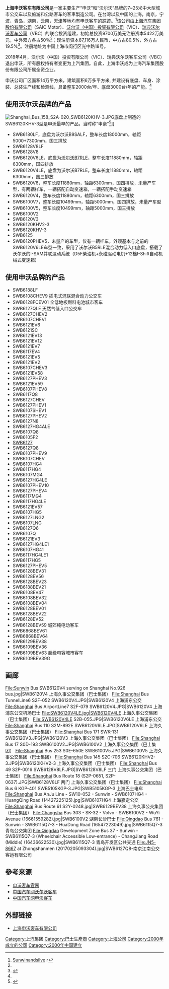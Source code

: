{{Infobox Company 
| company_name       = 上海申沃客车有限公司
| company_name_en    = Shanghai Sunwin Bus Corporation
| logo               = [[File:Sunwin_logo.gif|70px]]<br />
[[File:Logo_申沃客車.jpg|130px]]
| local_code_name = CN
| local_code = 91310000710939282N
| founded = 2000年8月8日
| products           = 大中型客车
| parent             = [[上海汽车集团股份有限公司|上海汽车集团股份有限公司]]
| location           = {{CHN}}[[上海市|上海市]][[闵行区|闵行区]]光中路18号
| homepage           = http://www.sunwinbus.com/
}}

'''上海申沃客车有限公司'''是一家主要生产“申沃”和“沃尔沃”品牌的7~25米中大型城市公交车以及旅游和公路客车的客車製造公司。在台灣以及中国的上海，南京，宁波，青岛，湖南，云南，天津等地均有申沃客车的踪迹。<ref name=":0">[http://www.volvogroup.com/SiteCollectionDocuments/VGHQ/Volvo%20Group/Investors/Calendar%20and%20presentations/2004/Sunwinandsilver.pdf Sunwinandsilve] {{Wayback|url=http://www.volvogroup.com/SiteCollectionDocuments/VGHQ/Volvo%20Group/Investors/Calendar%20and%20presentations/2004/Sunwinandsilver.pdf |date=20170220125119 }}r</ref>该公司由[[上汽集团|上海汽车集团股份有限公司]]（SAIC Motor）、[[沃尔沃（中国）投资有限公司|沃尔沃（中国）投资有限公司]]（VIC）、[[富豪巴士|瑞典沃尔沃客车公司]]（VBC）的联合投资组建，初始总投资9700万美元注册资本5422万美元，中外双方各占50%<ref name=":0" />；现注册资本87,116万人民币，中方占80.5%，外方占19.5%<ref name=":1">{{Cite web|url=http://www.sunwinbus.com/about.aspx?aboutsid=20100414194362632762|title=关于申沃|accessdate=2018-06-11|work=www.sunwinbus.com|archive-date=2018-06-12|archive-url=https://web.archive.org/web/20180612141432/http://www.sunwinbus.com/about.aspx?aboutsid=20100414194362632762|dead-url=no}}</ref>。注册地址为中国上海市闵行区光中路18号。

2018年4月，沃尔沃（中国）投资有限公司（VIC）、瑞典沃尔沃客车公司（VBC）退出申沃，所有股权持有者变更为上汽集团。自此，上海申沃成为上海汽车集团股份有限公司所属全资企业。

申沃公司厂区面积14万平方米，建筑面积6万多平方米, 并建设有底盘、车身、涂装、总装生产线和检测线，具备整车2000台/年、底盘3000台/年的产能。<ref name=":1" />

== 使用沃尔沃品牌的产品 ==
[[File:Shanghai_Bus_158_S2A-020_SWB6120KHV-3.JPG|thumb]]底盘上制造的SWB6120KHV-3型是申沃最早的产品，当时称“申豪”<ref>{{cite journal|author=黄鼎兴|title=申豪牌SWB6120系列客车简介|journal=城市公用事业|year=2001|issue=06|publisher=上海市建设和管理委员会科学技术委员会|doi=10.16487/j.cnki.issn2095-7491.2001.06.006|issn=1001-599X|pages=13-15}}</ref>]]
*SWB6180LF，底盘为沃尔沃B9SALF，整车长度18000mm，轴距5000+7300mm，国三排放
*SWB6128V8LF
*SWB6128V8
*SWB6120V6LE，底盘为[[富豪B7RLE|沃尔沃B7RLE]]，整车长度11880mm，轴距6300mm，国四排放
*SWB6120V4LE，底盘为沃尔沃B7RLE，整车长度11880mm，轴距6300mm，国三排放
*SWB6120V6，整车长度11880mm，轴距6300mm，国四排放，未量产车型，有两辆样车，一辆搭配自动变速箱，一辆搭配手动变速箱
*SWB6120V4，整车长度11880mm，轴距6300mm，国三排放
*SWB6100V7，整车长度10499mm，轴距5000mm，国四排放，未量产车型
*SWB6100V5，整车长度10499mm，轴距5000mm，国三排放
*SWB6100V2
*SWB6120V3
*SWB6120KHV2-3
*SWB6120KHV-3
*SWB6125
*SWB6120PHEV5，未量产的车型，仅有一辆样车，外观基本与之前的SWB6120V6LE车型一致，采用了沃尔沃B5RLE混合动力低入口底盘，搭载了沃尔沃的I-SAM并联混动系统（D5F柴油机+永磁驱动电机+12档I-Shift自动机械式变速箱）

== 使用申沃品牌的产品 ==
*SWB6188LF
*SWB6108CHEV9 插电式混联混合动力公交车
*SWB6128FCEV01 全低地板燃料电池城市客车
*SWB6127QLE 天然气低入口公交车
*SWB6127CHEV2
*SWB6107CHEV1
*SWB6121EV6
*SWB6121SC
*SWB6121EV13
*SWB6121EV12
*SWB6121EV7
*SWB6117EV4
*SWB6121EV5
*SWB6121EV2
*SWB6107CHEV3
*SWB6121EV58
*SWB6127PHEV3
*SWB6121EV59
*SWB6107PHEV8
*SWB6117Q8
*SWB6127CHEV
*SWB6127PHEV1
*SWB6107SHEV1
*SWB6127PHEV2
*SWB6127N8
*SWB6127HG4ALE
*SWB6107Q8
*SWB6105F2
*[[申沃SWB6127|SWB6127]]
*SWB6127Q8
*SWB6107PHEV9
*SWB6107CHEV
*SWB6107HG4
*SWB6117HG4
*SWB6107MG4
*SWB6127HG4LE
*SWB6107PHEV10
*SWB6127PHEV4
*SWB6117MG4
*SWB6117HG4LE
*SWB6121EV57
*SWB6107HG5
*SWB6127LNG2
*SWB6107LNG
*SWB6127Q6
*SWB6107Q
*SWB6121EV3
*SWB6127HG4LE1
*SWB6107HG41
*SWB6117HG4LE1
*SWB6117HG5
*SWB6127PHEV5
*SWB6128BEV31
*SWB6128EV56
*SWB6128BEV23
*SWB6188BEV21
*SWB6108EV47
*SWB6108BEV32
*SWB6108BEV04
*SWB6128BEV01
*SWB6128BEV22
*SWB6128EV52
*SWB6128BEV59 城郊纯电动客车
*SWB6868BEV61
*SWB6868BEV64
*SWB6129BEV38
*SWB6109BEV36
*SWB6109BEV63 超级电容城市客车
*SWB6109BEV39G

== 画廊 ==
<gallery mode="packed" heights="139" perrow="5">
File:Sunwin Bus SWB6120V4 serving on Shanghai No.926 bus.jpg|SWB6120V4 上海久事公交集团（巴士集团）
File:Shanghai Bus TunnelLine6 S2F-052 SWB6120V4.JPG|SWB6120V4 上海浦东公交
File:Shanghai Bus AirportLine7 S2F-079 SWB6120V4.JPG|SWB6120V4 上海浦东公交机场巴士
File:SWB6120V4LE.jpg|SWB6120V4LE 上海久事公交集团（巴士集团）
File:SWB6120V4LE S2B-055.JPG|SWB6120V6LE 上海浦东公交
File:Shanghai Bus 110 S2M-892E SWB6120V6LE.JPG|SWB6120V6LE 上海久事公交集团（巴士集团）
File:Shanghai Bus 171 SWK-131 SWB6120V3.JPG|SWB6120V3 上海久事公交集团（巴士集团）
File:Shanghai Bus 17 S0D-193 SWB6100V2.JPG|SWB6100V2 上海久事公交集团（巴士集团）
File:Shanghai Bus 253 S0E-650E SWB6100V5.JPG|SWB6100V5 上海久事公交集团（巴士集团）
File:Shanghai Bus 145 S2C-706 SWB6120KHV2-3.JPG|SWB6120KHV2-3 上海久事公交集团（巴士集团）
File:Shanghai Bus 49 S2P-0016 SWB6128V8LF.JPG|SWB6128V8LF 三门 上海久事公交集团（巴士集团）
File:Shanghai Bus Route 18 (S2P-0651, S2P-0637).JPG|SWB6128V8LF 两门 上海久事公交集团（巴士集团）
File:Shanghai Bus 6 KGP-401 SWB5105KGP-3.JPG|SWB5105KGP-3 上海巴士电车
File:Shanghai Bus AnJu Line - SW10-052 - Sunwin - SWB6107HG4 - HuangQing Road (14427225125).jpg|SWB6107HG4 上海嘉定公交
File:Shanghai Bus Route 61 S2Y-0248.jpg|SWB6129BEV38 上海久事公交集团（巴士集团）
File:Changsha Bus 303 - SK-32 - Volvo - SWB6100V2 - WuYi Avenue (16661559282).jpg|SWB6100V2 湖南长沙巴士
File:Qingdao Bus 761 - Sunwin - SWB6115Q7-3 - HuaDong Road (16547223049).jpg|SWB6115Q7-3 青岛公交集团
File:Qingdao Development Zone Bus 37 - Sunwin - SWB6115Q7-3 (Wheelchair Accessible Low-entrance) - ChangJiang Road (Middle) (16436622530).jpg|SWB6115Q7-3 青岛开发区公共交通
File:JN5-8667 at Zhongshanmen (20170205093304).jpg|SWB6127Q8-南京江南公交客运有限公司
</gallery>

== 參考来源 ==
{{Reflist}}
* [http://www.sunwinbus.com/ 申沃客车官网] {{Wayback|url=http://www.sunwinbus.com/ |date=20130810132518 }}
* [http://www.chinacar.com.cn/keche/woerwo_1640/ 中国汽车网沃尔沃客车] {{Wayback|url=http://www.chinacar.com.cn/keche/woerwo_1640/ |date=20150923202806 }}
* [http://www.chinacar.com.cn/keche/shenwo_1370/ 中国汽车网申沃客车] {{Wayback|url=http://www.chinacar.com.cn/keche/shenwo_1370/ |date=20150923202801 }}

== 外部链接 ==
* [http://www.sunwinbus.com/ 上海申沃客车有限公司] {{Wayback|url=http://www.sunwinbus.com/ |date=20130810132518 }}

{{客车制造商}}
[[Category:上汽集团|Category:上汽集团]]
[[Category:巴士生產商|Category:巴士生產商]]
[[Category:上海公司|Category:上海公司]]
[[Category:2000年成立的公司|Category:2000年成立的公司]]
[[Category:2000年中国建立|Category:2000年中国建立]]